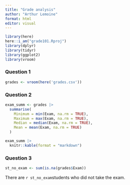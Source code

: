 ```yaml
---
title: "Grade analysis"
author: "Arthur Lemoine"
format: html
editor: visual
---
```


```r
library(here)
here::i_am("grade101.Rproj")
library(dplyr)
library(tidyr)
library(ggplot2)
library(vroom)
```

### Question 1

```r
grades <- vroom(here('grades.csv'))
```

### Question 2

```r
exam_summ <- grades |>
  summarise(
    Minimum = min(Exam, na.rm = TRUE),
    Maximum = max(Exam, na.rm = TRUE),
    Median = median(Exam, na.rm = TRUE),
    Mean = mean(Exam, na.rm = TRUE)
  )

exam_summ |> 
  knitr::kable(format = "markdown")
```

### Question 3

```r
st_no_exam <- sum(is.na(grades$Exam))
```

There are `r st_no_exam`students who did not take the exam. 
